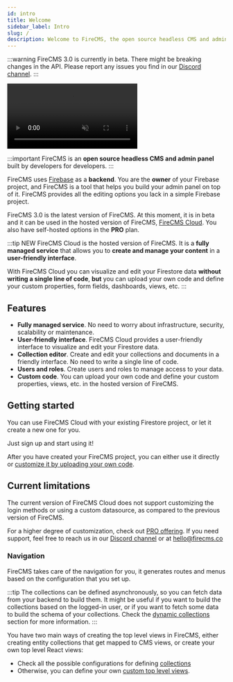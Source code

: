 ```yaml
---
id: intro
title: Welcome
sidebar_label: Intro
slug: /
description: Welcome to FireCMS, the open source headless CMS and admin panel expertly crafted to empower developers. Built on Firebase, FireCMS guarantees full ownership of your project with an intuitive toolkit that streamlines the creation of your custom admin panel. Dive into FireCMS Cloud, the hosted version that offers a fully managed service, allowing you to create and manage your content in a user-friendly interface without writing a single line of code. Even in its hosted format, FireCMS remains flexible, granting you the freedom to upload your own code for bespoke properties, views, and more. From collection editing to user and role management, FireCMS is your all-in-one solution for a scalable and maintenance-free CMS experience, perfectly tailored to your Firestore project. Get started with FireCMS today and unlock the potential to elevate your content management to new heights.
---
```


:::warning
FireCMS 3.0 is currently in beta. There might be breaking changes in the API. Please report any issues you find in our [Discord channel](https://discord.gg/fxy7xsQm3m).
:::




<video class="intro_video" loop autoPlay muted>
    <source src="/img/full_screen_dark.mp4" type="video/mp4"/>
</video>

:::important FireCMS is an **open source headless CMS and admin panel** built by developers for developers.
:::


FireCMS uses [Firebase](https://firebase.google.com/) as a **backend**. You are
the **owner** of your Firebase project, and FireCMS is a tool that helps you build your
admin panel on top of it. FireCMS provides all the editing options you lack in a simple Firebase project.

FireCMS 3.0 is the latest version of FireCMS. At this moment, it is in beta
and it can be used in the hosted version of FireCMS, [FireCMS Cloud](https://app.firecms.co). You also have self-hosted
options in the **PRO** plan.

:::tip NEW
FireCMS Cloud is the hosted version of FireCMS. It is a **fully managed
service** that allows you to **create and manage your content** in a
**user-friendly interface**.

With FireCMS Cloud you can visualize and edit your Firestore data **without writing a single line of code**,
**but** you can upload your own code and define your custom properties, form fields, dashboards, views, etc.
:::

## Features

- **Fully managed service**. No need to worry about infrastructure, security,
scalability or maintenance.
- **User-friendly interface**. FireCMS Cloud provides a user-friendly interface
to visualize and edit your Firestore data.
- **Collection editor**. Create and edit your collections and documents in a
friendly interface. No need to write a single line of code.
- **Users and roles**. Create users and roles to manage access to your data.
- **Custom code**. You can upload your own code and define your custom
properties, views, etc. in the hosted version of FireCMS.


## Getting started

You can use FireCMS Cloud with your existing Firestore project, or let it create
a new one for you.

Just sign up and start using it!

<DocsCloudCTA/>

After you have created your FireCMS project, you can either use it directly or [customize it
by uploading your own code](./cloud_quickstart).


## Current limitations

The current version of FireCMS Cloud does not support customizing the login methods or using a custom
datasource, as compared to the previous version of FireCMS.

For a higher degree of customization, check out [PRO offering](./pro). If you need support, feel free to
reach us in our [Discord channel](https://discord.gg/fxy7xsQm3m) or at [hello@firecms.co](hello@firecms.co)


### Navigation

FireCMS takes care of the navigation for you, it generates routes and menus based
on the configuration that you set up.

:::tip
The collections can be defined asynchronously, so you can fetch data from your backend
to build them.
It might be useful if you want to build the collections based on the logged-in user,
or if you want to fetch some data to build the schema of your collections.
Check the [dynamic collections](./collections/dynamic_collections.md) section for more information.
:::

You have two main ways of creating the top level views in FireCMS, either creating entity
collections that get mapped to CMS views, or create your own top level React views:
- Check all the possible configurations for defining [collections](./collections/collections.md)
- Otherwise, you can define your own [custom top level views](./custom_top_level_views.mdx).




